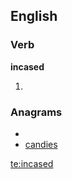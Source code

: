 ==English==

===Verb===
'''incased'''

# {{past of|[[incase]]}}

===Anagrams===
* {{alphagram|acdeins}}
* [[candies#English|candies]]

[[te:incased]]